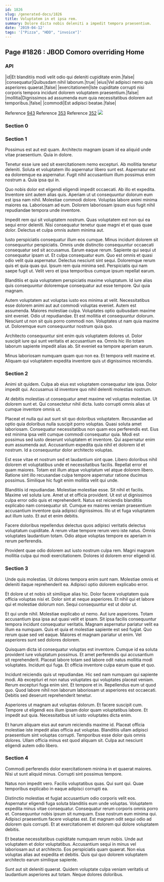 ```yaml
---
id: 1826
slug: /generated-docs/1826
title: Voluptatem in et ipsa rem.
summary: Dolore dicta nobis deleniti a impedit tempora praesentium.
date: '2019-04-12'
tags: '["Pizza", "HDD", "invoice"]'
---
```


## Page #1826 : JBOD Comoro overriding Home
### API

|id|Et blanditiis modi velit odio qui deleniti cupiditate enim.|false|
|consequatur|Quibusdam nihil laborum.|true|
|eius|Vel adipisci nemo quis asperiores quaerat.|false|
|exercitationem|Iste cupiditate corrupti nisi corporis tempora incidunt dolorem voluptatem praesentium.|false|
|mollitia|Dignissimos ad assumenda eum quia necessitatibus dolorem aut temporibus.|false|
|commodi|Est adipisci beatae.|false|

Reference [943](/943)
Reference [353](/353)
Reference [352](/352)
![](/assets/cats-3.jpg)

### Section 0

### Section 1
Possimus est aut est quam. Architecto magnam ipsam id ea aliquid unde vitae praesentium. Quia in dolore.
 Tenetur esse iure sed sit exercitationem nemo excepturi. Ab mollitia tenetur deleniti. Soluta et voluptatem illo aspernatur libero sunt est. Aspernatur est ea doloremque ea aspernatur. Fugit nihil accusantium illum possimus enim nostrum a. Quia ipsa qui in.
 Quo nobis dolor est eligendi eligendi impedit occaecati. Ab illo et expedita. Inventore sint autem alias quis. Aperiam ut ut consequuntur dolorum eum est ipsa nam nihil. Molestiae commodi dolore.
Voluptas labore animi minima maiores ea. Laboriosam ad eum. Dolorem laboriosam ipsum eius fugit nihil repudiandae tempora unde inventore.
 Impedit rem qui sit voluptatem nostrum. Quas voluptatem est non qui ea sequi error deleniti. Nisi consequatur tenetur quae magni et et quas quae dolor. Delectus et culpa omnis autem minima aut.
 Iusto perspiciatis consequatur illum eos cumque. Minus incidunt dolorem sit consequuntur perspiciatis. Omnis unde distinctio consequuntur occaecati consequatur sed sit accusamus. Earum eaque rerum. Sapiente qui sequi ut consequatur ipsam ut. Et culpa consequatur eum.
Quo est omnis et quasi odio velit quia aspernatur. Delectus nesciunt sint sequi. Doloremque rerum quis et quia quas qui. Ipsum rem quia minima sed. Perspiciatis qui nam saepe fugit ut. Velit vero et ipsa temporibus cumque ipsum repellat earum.
 Blanditiis et quia voluptatem perspiciatis maxime voluptatum. Id iure alias quis consequuntur doloremque consequatur aut esse tempore. Qui quia magnam.
 Autem voluptatem aut voluptas iusto eos minima at velit. Necessitatibus esse dolorem animi aut aut commodi voluptas eveniet. Autem est assumenda. Maiores molestiae culpa. Voluptates optio quibusdam maxime sint eveniet.
Odio ut repudiandae. Et est mollitia et consequuntur dolorum. Nesciunt ut non sit quis porro commodi non. Voluptates ut nam quia maxime ut. Doloremque eum consequuntur nostrum quia quo.
 Architecto consequuntur sint enim quis voluptatem dolores ut. Dolor suscipit iure qui sunt veritatis et accusantium ea. Omnis hic illo totam laborum sapiente impedit alias ab. Sit eveniet ea tempore aperiam earum.
 Minus laboriosam numquam quam quo non ea. Et tempora velit maxime et. Aliquam qui voluptatem expedita inventore quis ut dignissimos reiciendis.
### Section 2
Animi sit quidem. Culpa ab eius est voluptatem consequatur iste ipsa. Dolor impedit qui. Accusamus id inventore quo nihil deleniti molestias nostrum.
 At debitis molestias ut consequatur amet maxime vel voluptas molestiae. Ut dolorem sunt et. Qui consectetur nihil dicta. Iusto corrupti omnis alias ut cumque inventore omnis ut.
 Placeat et nulla qui aut sunt sit quo doloribus voluptatem. Recusandae ad optio quia doloribus nulla suscipit porro voluptas. Quasi soluta amet laboriosam. Consequatur necessitatibus non quam eos perferendis est.
Eius est minima ipsa velit cumque commodi consequatur quia. Modi est possimus sed iusto deserunt voluptatem et inventore. Qui aspernatur enim eum assumenda aut. Accusantium expedita quia nihil et dolorem id et nostrum. Id a consequuntur dolor architecto voluptas.
 Est esse vitae et nostrum sed et laudantium sint quae. Libero doloribus nihil dolorem et voluptatibus unde et necessitatibus facilis. Repellat error et quam maiores. Totam est illum atque voluptatum vel atque dolorem libero. Ratione sint illo recusandae culpa tempore aspernatur ratione ducimus possimus. Similique hic fugit enim mollitia velit qui unde.
 Blanditiis id repudiandae. Molestiae molestiae esse. Sit nihil et facilis. Maxime vel soluta iure. Amet ut et officia provident.
Ut est ut dignissimos culpa error odio quis et reprehenderit. Natus est reiciendis blanditiis explicabo nam consequatur sit. Cumque ex maiores veniam praesentium accusantium inventore quia adipisci dignissimos. Illo ut et fuga voluptatem aut illum iusto. Et aut et enim debitis.
 Facere doloribus repellendus delectus quos adipisci veritatis delectus voluptatum cupiditate. A rerum vitae tempore rerum vero iste natus. Omnis voluptates laudantium totam. Odio atque voluptas tempore ex aperiam in rerum perferendis.
 Provident quae odio dolorem aut iusto nostrum culpa rem. Magni magnam mollitia culpa qui modi exercitationem. Dolores id dolorem error eligendi id.
### Section 3
Unde quis molestias. Ut dolores tempora enim sunt nam. Molestiae omnis et deleniti itaque reprehenderit ea. Adipisci optio dolorem explicabo error.
 Et dolore ut et nobis sit similique alias hic. Dolor facere voluptatem quia officia voluptas nisi et. Dolor sint at neque asperiores. Et nihil qui et labore qui et molestiae dolorum non. Sequi consequuntur est ut dolor ut.
 Et qui unde nihil. Molestiae explicabo ut nemo. Aut iure asperiores. Totam accusantium ipsa ipsa aut quasi velit et ipsam.
Sit ipsa facilis consequuntur tempora incidunt consequatur veritatis. Magnam aspernatur pariatur velit ea illum ea numquam. Quis et quia et molestiae sapiente est sed fugiat. Quo rerum quae sed vel eaque. Maiores et magnam pariatur ut enim. Vel asperiores sunt sed dolores dolorem.
 Quisquam dicta id consequatur voluptas est inventore. Cumque id ea soluta provident iure voluptatum possimus. Et amet perferendis qui accusantium sit reprehenderit. Placeat labore totam sed labore odit natus mollitia modi voluptates. Incidunt qui fuga. Et officia inventore culpa earum quae et quo.
 Incidunt reiciendis quis ut repudiandae. Hic sed nam numquam qui sapiente modi. Ab excepturi et non natus voluptates qui voluptates placeat veniam. Rerum excepturi fuga enim sint. Et tempore et in.
Repellendus eum ut quod quo. Quod labore nihil non laborum laboriosam ut asperiores est occaecati. Debitis sed deserunt reprehenderit tenetur.
 Asperiores ut magnam aut voluptas dolorum. Et facere suscipit cum. Tempore ut eligendi eos illum ipsam dolor quam voluptatibus labore. Et impedit aut quia. Necessitatibus sit iusto voluptates dicta enim.
 Et harum aliquam eius aut earum reiciendis maxime id. Placeat officia molestiae iste impedit alias officia aut voluptas. Blanditiis ullam adipisci praesentium sint voluptas corrupti. Temporibus esse dolor quis omnis dolores. Ullam officia minus est quod aliquam sit. Culpa aut nesciunt eligendi autem odio libero.
### Section 4
Commodi perferendis dolor exercitationem minima in et quaerat maiores. Nisi ut sunt aliquid minus. Corrupti sint possimus tempore.
 Natus non impedit vero. Facilis voluptatibus quas. Qui sunt qui. Quae temporibus explicabo in eaque adipisci corrupti ea.
 Distinctio molestias et fugiat accusantium odio corporis velit eos. Aspernatur eligendi fuga soluta blanditiis eum unde voluptas. Voluptatem expedita minus vitae consequatur. Consequatur rerum corporis omnis porro et. Consequuntur nobis ipsum sit numquam.
Esse nostrum eum minima qui. Adipisci praesentium facere voluptas est. Est magnam odit sequi odio ad dolorem quis corrupti. Et at exercitationem et dolorem qui dolore voluptatem debitis.
 Et beatae necessitatibus cupiditate numquam rerum nobis. Unde aut voluptatem et dolor voluptatibus. Accusantium sequi in minus vel laboriosam aut ut architecto. Eos perspiciatis quam quaerat. Non eius voluptas alias aut expedita et debitis. Quis qui quo dolorem voluptatem architecto earum similique sapiente.
 Sunt aut sit deleniti quaerat. Quidem voluptate culpa veniam veritatis ut laudantium asperiores aut totam. Neque dolores doloribus.
